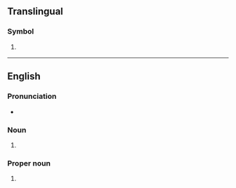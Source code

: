 {{also|nz|.nz|N.Z.}}
==Translingual==

===Symbol===
{{mul-symbol}}

# {{ISO 3166|1|2|New Zealand}}
#: {{syn|mul|NZL|qq1={{w|ISO 3166-1 alpha-3|alpha-3}}}}

----

==English==

===Pronunciation===
* {{a|AU|NZ|UK}} {{IPA|en|/ɛn zɛd/}}

===Noun===
{{en-noun|NZ}}

# {{initialism of|en|new zaïre}}

===Proper noun===
{{en-proper noun}}

# {{initialism of|en|New Zealand}}